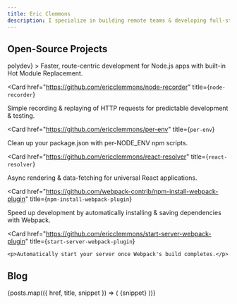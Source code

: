 ```yaml
---
title: Eric Clemmons
description: I specialize in building remote teams & developing full-stack applications with technologies such as TypeScript, React, & GraphQL.
---
```


## Open-Source Projects

<section className="flex flex-wrap -mx-2">
  <Card
    href="https://github.com/ericclemmons/polydev"
    title={<code>polydev</code>}
  >
    Faster, route-centric development for Node.js apps with built-in Hot Module
    Replacement.
  </Card>

<Card
  href="https://github.com/ericclemmons/node-recorder"
  title={<code>node-recorder</code>}
>
  <p>
    Simple recording & replaying of HTTP requests for predictable development &
    testing.
  </p>
</Card>

<Card
  href="https://github.com/ericclemmons/per-env"
  title={<code>per-env</code>}
>
  <p>Clean up your package.json with per-NODE_ENV npm scripts.</p>
</Card>

<Card
  href="https://github.com/ericclemmons/react-resolver"
  title={<code>react-resolver</code>}
>
  <p>Async rendering & data-fetching for universal React applications.</p>
</Card>

<Card
  href="https://github.com/webpack-contrib/npm-install-webpack-plugin"
  title={<code>npm-install-webpack-plugin</code>}
>
  <p>
    Speed up development by automatically installing & saving dependencies with
    Webpack.
  </p>
</Card>

  <Card
    href="https://github.com/ericclemmons/start-server-webpack-plugin"
    title={<code>start-server-webpack-plugin</code>}
  >
    <p>Automatically start your server once Webpack's build completes.</p>
  </Card>
</section>

## Blog

<section className="flex flex-wrap -mx-2">
  {posts.map(({ href, title, snippet }) => (
    <Card cta="Read →" href={href} title={title}>
      {snippet}
    </Card>
  ))}
</section>

